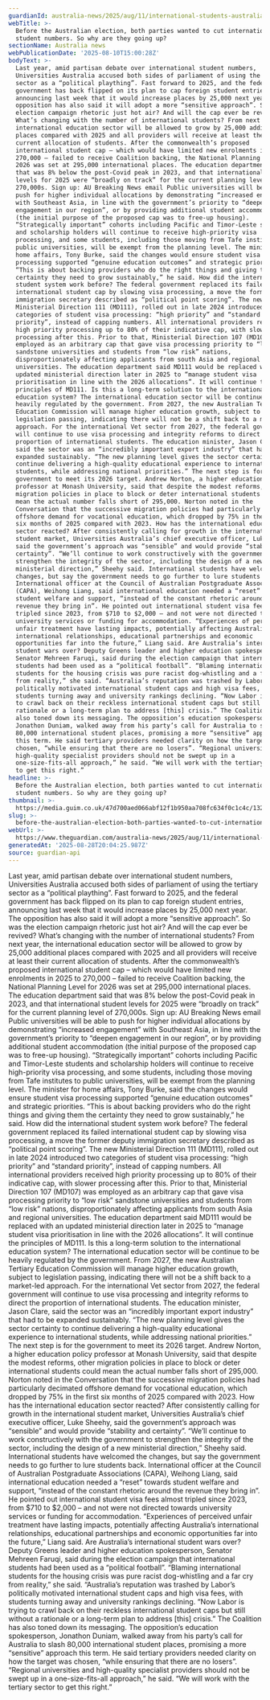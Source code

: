 ```yaml
---
guardianId: australia-news/2025/aug/11/international-students-australia-numbers-rising
webTitle: >-
  Before the Australian election, both parties wanted to cut international
  student numbers. So why are they going up?
sectionName: Australia news
webPublicationDate: '2025-08-10T15:00:28Z'
bodyText: >-
  Last year, amid partisan debate over international student numbers,
  Universities Australia accused both sides of parliament of using the tertiary
  sector as a “political plaything”. Fast forward to 2025, and the federal
  government has back flipped on its plan to cap foreign student entries,
  announcing last week that it would increase places by 25,000 next year. The
  opposition has also said it will adopt a more “sensitive approach”. So was the
  election campaign rhetoric just hot air? And will the cap ever be revived?
  What’s changing with the number of international students? From next year, the
  international education sector will be allowed to grow by 25,000 additional
  places compared with 2025 and all providers will receive at least their
  current allocation of students. After the commonwealth’s proposed
  international student cap – which would have limited new enrolments in 2025 to
  270,000 – failed to receive Coalition backing, the National Planning Level for
  2026 was set at 295,000 international places. The education department said
  that was 8% below the post-Covid peak in 2023, and that international student
  levels for 2025 were “broadly on track” for the current planning level of
  270,000s. Sign up: AU Breaking News email Public universities will be able to
  push for higher individual allocations by demonstrating “increased engagement”
  with Southeast Asia, in line with the government’s priority to “deepen
  engagement in our region”, or by providing additional student accommodation
  (the initial purpose of the proposed cap was to free-up housing).
  “Strategically important” cohorts including Pacific and Timor-Leste students
  and scholarship holders will continue to receive high-priority visa
  processing, and some students, including those moving from Tafe institutes to
  public universities, will be exempt from the planning level. The minister for
  home affairs, Tony Burke, said the changes would ensure student visa
  processing supported “genuine education outcomes” and strategic priorities.
  “This is about backing providers who do the right things and giving them the
  certainty they need to grow sustainably,” he said. How did the international
  student system work before? The federal government replaced its failed
  international student cap by slowing visa processing, a move the former deputy
  immigration secretary described as “political point scoring”. The new
  Ministerial Direction 111 (MD111), rolled out in late 2024 introduced two
  categories of student visa processing: “high priority” and “standard
  priority”, instead of capping numbers. All international providers received
  high priority processing up to 80% of their indicative cap, with slower
  processing after this. Prior to that, Ministerial Direction 107 (MD107) was
  employed as an arbitrary cap that gave visa processing priority to “low risk”
  sandstone universities and students from “low risk” nations,
  disproportionately affecting applicants from south Asia and regional
  universities. The education department said MD111 would be replaced with an
  updated ministerial direction later in 2025 to “manage student visa
  prioritisation in line with the 2026 allocations”. It will continue the
  principles of MD111. Is this a long-term solution to the international
  education system? The international education sector will be continue to be
  heavily regulated by the government. From 2027, the new Australian Tertiary
  Education Commission will manage higher education growth, subject to
  legislation passing, indicating there will not be a shift back to a market-led
  approach. For the international Vet sector from 2027, the federal government
  will continue to use visa processing and integrity reforms to direct the
  proportion of international students. The education minister, Jason Clare,
  said the sector was an “incredibly important export industry” that had to be
  expanded sustainably. “The new planning level gives the sector certainty to
  continue delivering a high-quality educational experience to international
  students, while addressing national priorities.” The next step is for the
  government to meet its 2026 target. Andrew Norton, a higher education policy
  professor at Monash University, said that despite the modest reforms, other
  migration policies in place to block or deter international students could
  mean the actual number falls short of 295,000. Norton noted in the
  Conversation that the successive migration policies had particularly decimated
  offshore demand for vocational education, which dropped by 75% in the first
  six months of 2025 compared with 2023. How has the international education
  sector reacted? After consistently calling for growth in the international
  student market, Universities Australia’s chief executive officer, Luke Sheehy,
  said the government’s approach was “sensible” and would provide “stability and
  certainty”. “We’ll continue to work constructively with the government to
  strengthen the integrity of the sector, including the design of a new
  ministerial direction,” Sheehy said. International students have welcomed the
  changes, but say the government needs to go further to lure students back.
  International officer at the Council of Australian Postgraduate Associations
  (CAPA), Weihong Liang, said international education needed a “reset” towards
  student welfare and support, “instead of the constant rhetoric around the
  revenue they bring in”. He pointed out international student visa fees almost
  tripled since 2023, from $710 to $2,000 – and not were not directed towards
  university services or funding for accommodation. “Experiences of perceived
  unfair treatment have lasting impacts, potentially affecting Australia’s
  international relationships, educational partnerships and economic
  opportunities far into the future,” Liang said. Are Australia’s international
  student wars over? Deputy Greens leader and higher education spokesperson,
  Senator Mehreen Faruqi, said during the election campaign that international
  students had been used as a “political football”. “Blaming international
  students for the housing crisis was pure racist dog-whistling and a far cry
  from reality,” she said. “Australia’s reputation was trashed by Labor’s
  politically motivated international student caps and high visa fees, with
  students turning away and university rankings declining. “Now Labor is trying
  to crawl back on their reckless international student caps but still without a
  rationale or a long-term plan to address [this] crisis.” The Coalition has
  also toned down its messaging. The opposition’s education spokesperson,
  Jonathon Duniam, walked away from his party’s call for Australia to slash
  80,000 international student places, promising a more “sensitive” approach
  this term. He said tertiary providers needed clarity on how the target was
  chosen, “while ensuring that there are no losers”. “Regional universities and
  high-quality specialist providers should not be swept up in a
  one-size-fits-all approach,” he said. “We will work with the tertiary sector
  to get this right.”
headline: >-
  Before the Australian election, both parties wanted to cut international
  student numbers. So why are they going up?
thumbnail: >-
  https://media.guim.co.uk/47d700aed066abf12f1b950aa708fc634f0c1c4c/1321_0_6586_5271/500.jpg
slug: >-
  before-the-australian-election-both-parties-wanted-to-cut-international-student-numbers-so-why-are-they-going-up
webUrl: >-
  https://www.theguardian.com/australia-news/2025/aug/11/international-students-australia-numbers-rising
generatedAt: '2025-08-28T20:04:25.987Z'
source: guardian-api
---
```

Last year, amid partisan debate over international student numbers, Universities Australia accused both sides of parliament of using the tertiary sector as a “political plaything”. Fast forward to 2025, and the federal government has back flipped on its plan to cap foreign student entries, announcing last week that it would increase places by 25,000 next year. The opposition has also said it will adopt a more “sensitive approach”. So was the election campaign rhetoric just hot air? And will the cap ever be revived? What’s changing with the number of international students? From next year, the international education sector will be allowed to grow by 25,000 additional places compared with 2025 and all providers will receive at least their current allocation of students. After the commonwealth’s proposed international student cap – which would have limited new enrolments in 2025 to 270,000 – failed to receive Coalition backing, the National Planning Level for 2026 was set at 295,000 international places. The education department said that was 8% below the post-Covid peak in 2023, and that international student levels for 2025 were “broadly on track” for the current planning level of 270,000s. Sign up: AU Breaking News email Public universities will be able to push for higher individual allocations by demonstrating “increased engagement” with Southeast Asia, in line with the government’s priority to “deepen engagement in our region”, or by providing additional student accommodation (the initial purpose of the proposed cap was to free-up housing). “Strategically important” cohorts including Pacific and Timor-Leste students and scholarship holders will continue to receive high-priority visa processing, and some students, including those moving from Tafe institutes to public universities, will be exempt from the planning level. The minister for home affairs, Tony Burke, said the changes would ensure student visa processing supported “genuine education outcomes” and strategic priorities. “This is about backing providers who do the right things and giving them the certainty they need to grow sustainably,” he said. How did the international student system work before? The federal government replaced its failed international student cap by slowing visa processing, a move the former deputy immigration secretary described as “political point scoring”. The new Ministerial Direction 111 (MD111), rolled out in late 2024 introduced two categories of student visa processing: “high priority” and “standard priority”, instead of capping numbers. All international providers received high priority processing up to 80% of their indicative cap, with slower processing after this. Prior to that, Ministerial Direction 107 (MD107) was employed as an arbitrary cap that gave visa processing priority to “low risk” sandstone universities and students from “low risk” nations, disproportionately affecting applicants from south Asia and regional universities. The education department said MD111 would be replaced with an updated ministerial direction later in 2025 to “manage student visa prioritisation in line with the 2026 allocations”. It will continue the principles of MD111. Is this a long-term solution to the international education system? The international education sector will be continue to be heavily regulated by the government. From 2027, the new Australian Tertiary Education Commission will manage higher education growth, subject to legislation passing, indicating there will not be a shift back to a market-led approach. For the international Vet sector from 2027, the federal government will continue to use visa processing and integrity reforms to direct the proportion of international students. The education minister, Jason Clare, said the sector was an “incredibly important export industry” that had to be expanded sustainably. “The new planning level gives the sector certainty to continue delivering a high-quality educational experience to international students, while addressing national priorities.” The next step is for the government to meet its 2026 target. Andrew Norton, a higher education policy professor at Monash University, said that despite the modest reforms, other migration policies in place to block or deter international students could mean the actual number falls short of 295,000. Norton noted in the Conversation that the successive migration policies had particularly decimated offshore demand for vocational education, which dropped by 75% in the first six months of 2025 compared with 2023. How has the international education sector reacted? After consistently calling for growth in the international student market, Universities Australia’s chief executive officer, Luke Sheehy, said the government’s approach was “sensible” and would provide “stability and certainty”. “We’ll continue to work constructively with the government to strengthen the integrity of the sector, including the design of a new ministerial direction,” Sheehy said. International students have welcomed the changes, but say the government needs to go further to lure students back. International officer at the Council of Australian Postgraduate Associations (CAPA), Weihong Liang, said international education needed a “reset” towards student welfare and support, “instead of the constant rhetoric around the revenue they bring in”. He pointed out international student visa fees almost tripled since 2023, from $710 to $2,000 – and not were not directed towards university services or funding for accommodation. “Experiences of perceived unfair treatment have lasting impacts, potentially affecting Australia’s international relationships, educational partnerships and economic opportunities far into the future,” Liang said. Are Australia’s international student wars over? Deputy Greens leader and higher education spokesperson, Senator Mehreen Faruqi, said during the election campaign that international students had been used as a “political football”. “Blaming international students for the housing crisis was pure racist dog-whistling and a far cry from reality,” she said. “Australia’s reputation was trashed by Labor’s politically motivated international student caps and high visa fees, with students turning away and university rankings declining. “Now Labor is trying to crawl back on their reckless international student caps but still without a rationale or a long-term plan to address [this] crisis.” The Coalition has also toned down its messaging. The opposition’s education spokesperson, Jonathon Duniam, walked away from his party’s call for Australia to slash 80,000 international student places, promising a more “sensitive” approach this term. He said tertiary providers needed clarity on how the target was chosen, “while ensuring that there are no losers”. “Regional universities and high-quality specialist providers should not be swept up in a one-size-fits-all approach,” he said. “We will work with the tertiary sector to get this right.”
